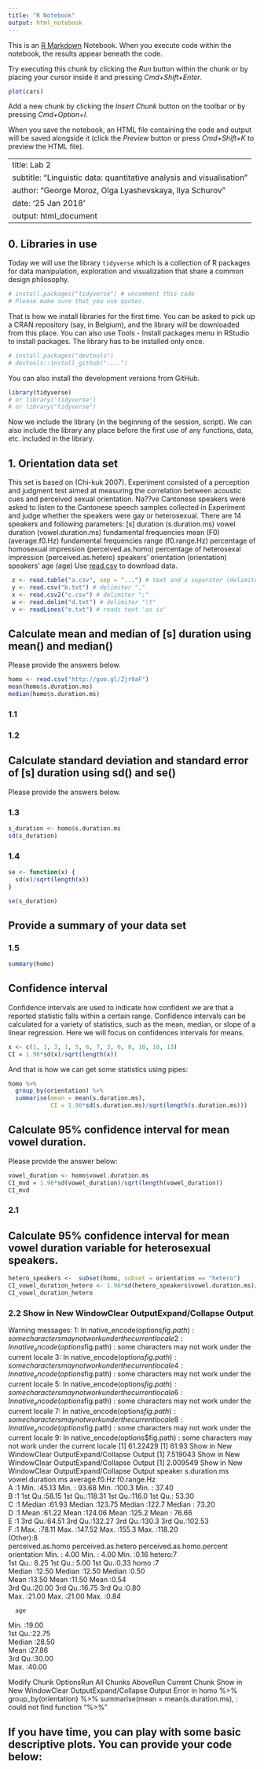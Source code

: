 ```yaml
---
title: "R Notebook"
output: html_notebook
---
```


This is an [R Markdown](http://rmarkdown.rstudio.com) Notebook. When you execute code within the notebook, the results appear beneath the code. 

Try executing this chunk by clicking the *Run* button within the chunk or by placing your cursor inside it and pressing *Cmd+Shift+Enter*. 

```r
plot(cars)
```

Add a new chunk by clicking the *Insert Chunk* button on the toolbar or by pressing *Cmd+Option+I*.

When you save the notebook, an HTML file containing the code and output will be saved alongside it (click the *Preview* button or press *Cmd+Shift+K* to preview the HTML file).



---
title: Lab 2
subtitle: "Linguistic data: quantitative analysis and visualisation"
author: "George Moroz, Olga Lyashevskaya, Ilya Schurov"
date: '25 Jan 2018'
output: html_document
---

## 0. Libraries in use
Today we will use the library `tidyverse` which is a collection of R packages for data manipulation, exploration and visualization that share a common design philosophy. 

```r
# install.packages("tidyverse") # uncomment this code
# Please make sure that you use quotes.
```
That is how we install libraries for the first time. You can be asked to pick up a CRAN repository (say, in Belgium), and the library will be downloaded from this place.
You can also use Tools - Install packages menu in RStudio to install packages.
The library has to be installed only once.

```r
# install.packages("devtools") 
# devtools::install_github("....")
```
You can also install the development versions from GitHub.

```r
library(tidyverse) 
# or library('tidyverse')
# or library("tidyverse")
```
Now we include the library (in the beginning of the session, script). We can also include the library any place before the first use of any functions, data, etc. included in the library.

## 1. Orientation data set
This set is based on (Chi-kuk 2007). Experiment consisted of a perception and judgment test aimed at measuring the correlation between acoustic cues and perceived sexual orientation. Na??ve Cantonese speakers were asked to listen to the Cantonese speech samples collected in Experiment and judge whether the speakers were gay or heterosexual. There are 14 speakers and following parameters:
    [s] duration (s.duration.ms)
    vowel duration (vowel.duration.ms)
    fundamental frequencies mean (F0) (average.f0.Hz)
    fundamental frequencies range (f0.range.Hz)
    percentage of homosexual impression (perceived.as.homo)
    percentage of heterosexal impression (perceived.as.hetero)
    speakers' orientation (orientation)
    speakers' age (age)
Use [read.csv]("http://goo.gl/Zjr9aF") to download data.
```r
 z <- read.table("a.csv", sep = "...") # text and a separator (delimiter) type, eg. sep="\t", sep=";" 
 y <- read.csv("b.txt") # delimiter ","
 x <- read.csv2("c.csv") # delimiter ";"
 w <- read.delim("d.txt") # delimiter "\t"
 v <- readLines("e.txt") # reads text 'as is'
```

## Calculate mean and median of [s] duration using mean() and median()
Please provide the answers below.  
```r
homo <- read.csv("http://goo.gl/Zjr9aF")
mean(homo$s.duration.ms)
median(homo$s.duration.ms)

```


### 1.1

### 1.2  

## Calculate standard deviation and standard error of [s] duration using sd() and se()
Please provide the answers below.

### 1.3  
``` r
s_duration <- homo$s.duration.ms
sd(s_duration)
```
### 1.4  
``` r
se <- function(x) {
  sd(x)/sqrt(length(x))
}

se(s_duration)
```
## Provide a summary of your data set

### 1.5  
``` r
summary(homo)
```

## Confidence interval
Confidence intervals are used to indicate how confident we are that a reported statistic falls within a certain range. Confidence intervals can be calculated for a variety of statistics, such as the mean, median, or slope of a linear regression. Here we will focus on confidences intervals for means.  
```r
x <- c(1, 1, 3, 1, 5, 6, 7, 3, 6, 8, 10, 10, 13)
CI = 1.96*sd(x)/sqrt(length(x))
```

And that is how we can get some statistics using pipes:  
```r
homo %>% 
  group_by(orientation) %>%
  summarise(mean = mean(s.duration.ms),
            CI = 1.96*sd(s.duration.ms)/sqrt(length(s.duration.ms)))
```

## Calculate 95% confidence interval for mean vowel duration.
Please provide the answer below:
``` r
vowel_duration <- homo$vowel.duration.ms
CI_mvd = 1.96*sd(vowel_duration)/sqrt(length(vowel_duration))
CI_mvd
```
### 2.1  

## Calculate 95% confidence interval for mean vowel duration variable for heterosexual speakers.
``` r
hetero_speakers <-  subset(homo, subset = orientation == "hetero")
CI_vowel_duration_hetero <- 1.96*sd(hetero_speakers$vowel.duration.ms)/sqrt(length(hetero_speakers$vowel.duration.ms))
CI_vowel_duration_hetero
```
### 2.2  Show in New WindowClear OutputExpand/Collapse Output
Warning messages:
1: In native_encode(options$fig.path) :
  some characters may not work under the current locale
2: In native_encode(options$fig.path) :
  some characters may not work under the current locale
3: In native_encode(options$fig.path) :
  some characters may not work under the current locale
4: In native_encode(options$fig.path) :
  some characters may not work under the current locale
5: In native_encode(options$fig.path) :
  some characters may not work under the current locale
6: In native_encode(options$fig.path) :
  some characters may not work under the current locale
7: In native_encode(options$fig.path) :
  some characters may not work under the current locale
8: In native_encode(options$fig.path) :
  some characters may not work under the current locale
9: In native_encode(options$fig.path) :
  some characters may not work under the current locale
[1] 61.22429
[1] 61.93
Show in New WindowClear OutputExpand/Collapse Output
[1] 7.519043
Show in New WindowClear OutputExpand/Collapse Output
[1] 2.009549
Show in New WindowClear OutputExpand/Collapse Output
    speaker  s.duration.ms   vowel.duration.ms average.f0.Hz    f0.range.Hz    
 A      :1   Min.   :45.13   Min.   : 93.68    Min.   :100.3   Min.   : 37.40  
 B      :1   1st Qu.:58.15   1st Qu.:118.31    1st Qu.:116.0   1st Qu.: 53.30  
 C      :1   Median :61.93   Median :123.75    Median :122.7   Median : 73.20  
 D      :1   Mean   :61.22   Mean   :124.06    Mean   :125.2   Mean   : 76.66  
 E      :1   3rd Qu.:64.51   3rd Qu.:132.27    3rd Qu.:130.3   3rd Qu.:102.53  
 F      :1   Max.   :78.11   Max.   :147.52    Max.   :155.3   Max.   :118.20  
 (Other):8                                                                     
 perceived.as.homo perceived.as.hetero perceived.as.homo.percent orientation
 Min.   : 4.00     Min.   : 4.00       Min.   :0.16              hetero:7   
 1st Qu.: 8.25     1st Qu.: 5.00       1st Qu.:0.33              homo  :7   
 Median :12.50     Median :12.50       Median :0.50                         
 Mean   :13.50     Mean   :11.50       Mean   :0.54                         
 3rd Qu.:20.00     3rd Qu.:16.75       3rd Qu.:0.80                         
 Max.   :21.00     Max.   :21.00       Max.   :0.84                         
                                                                            
      age       
 Min.   :19.00  
 1st Qu.:22.75  
 Median :28.50  
 Mean   :27.86  
 3rd Qu.:30.00  
 Max.   :40.00  
                
Modify Chunk OptionsRun All Chunks AboveRun Current Chunk
Show in New WindowClear OutputExpand/Collapse Output
Error in homo %>% group_by(orientation) %>% summarise(mean = mean(s.duration.ms),  : 
  could not find function "%>%"

## If you have time, you can play with some basic descriptive plots. You can provide your code below:  

```r
```